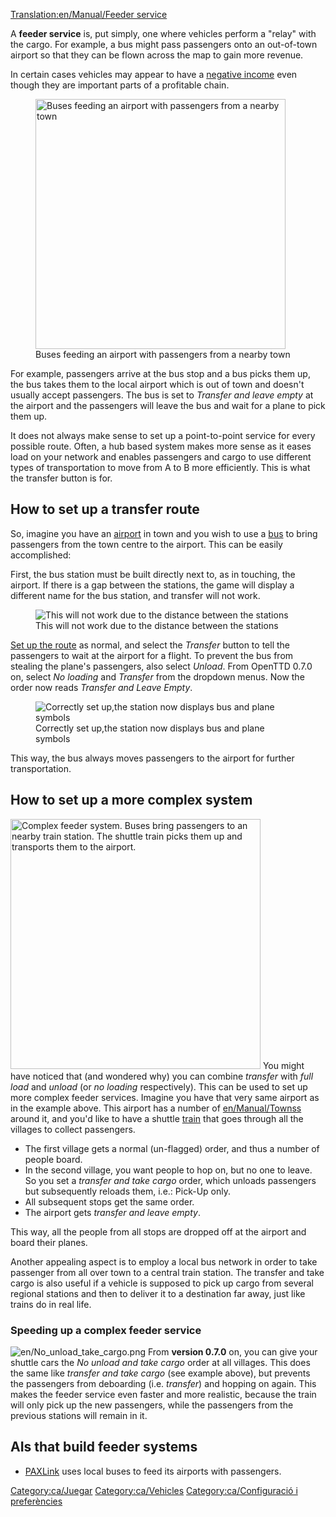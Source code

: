 [[Translation:en/Manual/Feeder service]]
{{ca/Traducció|Feeder service|0}}

{{en/Note|If you want to create a [[en/Manual/Two-way feeder service]] then look there. The method described on this page works only in one way.}}
A '''feeder service''' is, put simply, one where vehicles perform a "relay" with the cargo.  For example, a bus might pass passengers onto an out-of-town airport so that they can be flown across the map to gain more revenue.

In certain cases vehicles may appear to have a [[en/Manual/Negative income with feeder service|negative income]] even though they are important parts of a profitable chain.

[[File:en/Feeder service.png|right|thumb|400px|Buses feeding an airport with passengers from a nearby town]]

For example, passengers arrive at the bus stop and a bus picks them up, the bus takes them to the local airport which is out of town and doesn't usually accept passengers. The bus is set to ''Transfer and leave empty'' at the airport and the passengers will leave the bus and wait for a plane to pick them up.

It does not always make sense to set up a point-to-point service for every possible route. Often, a hub based system makes more sense as it eases load on your network and enables passengers and cargo to use different types of transportation to move from A to B more efficiently. This is what the transfer button is for.

==How to set up a transfer route==
So, imagine you have an [[en/Manual/Airports|airport]] in town and you wish to use a [[en/Manual/Base Set/Road Vehicles/Buses|bus]] to bring passengers from the town centre to the airport. This can be easily accomplished: 

First, the bus station must be built directly next to, as in touching, the airport. If there is a gap between the stations, the game will display a different name for the bus station, and transfer will not work.

[[File:en/Feeder service wrong.png|none|frame|This will not work due to the distance between the stations]]

[[en/Manual/Construction|Set up the route]] as normal, and select the ''Transfer'' button to tell the passengers to wait at the airport for a flight. To prevent the bus from stealing the plane's passengers, also select ''Unload''. From OpenTTD 0.7.0 on, select ''No loading'' and ''Transfer'' from the dropdown menus. Now the order now reads ''Transfer and Leave Empty''. 

[[File:en/Feeder service correct.png|none|frame|Correctly set up,the station now displays bus and plane symbols]]

This way, the bus always moves passengers to the airport for further transportation.

==How to set up a more complex system==
[[File:en/Complex feeder system.png|right|thumb|400px|Complex feeder system. Buses bring passengers to an nearby train station. The shuttle train picks them up and transports them to the airport.]]
You might have noticed that (and wondered why) you can combine ''transfer'' with ''full load'' and ''unload'' (or ''no loading'' respectively). This can be used to set up more complex feeder services.
Imagine you have that very same airport as in the example above. This airport has a number of [[en/Manual/Towns]]s around it, and you'd like to have a shuttle [[en/Manual/Trains|train]] that goes through all the villages to collect passengers.

* The first village gets a normal (un-flagged) order, and thus a number of people board.
* In the second village, you want people to hop on, but no one to leave. So you set a ''transfer and take cargo'' order, which unloads passengers but subsequently reloads them, i.e.: Pick-Up only.
* All subsequent stops get the same order.
* The airport gets ''transfer and leave empty''.

This way, all the people from all stops are dropped off at the airport and board their planes.

Another appealing aspect is to employ a local bus network in order to take passenger from all over town to a central train station. The transfer and take cargo is also useful if a vehicle is supposed to pick up cargo from several regional stations and then to deliver it to a destination far away, just like trains do in real life.

=== Speeding up a complex feeder service ===
[[File:en/No unload take cargo.png|right]]
From '''version 0.7.0''' on, you can give your shuttle cars the ''No unload and take cargo'' order at all villages. This does the same like ''transfer and take cargo'' (see example above), but prevents the passengers from deboarding (i.e. ''transfer'') and hopping on again. This makes the feeder service even faster and more realistic, because the train will only pick up the new passengers, while the passengers from the previous stations will remain in it.
{{en/Feature|0.7}}

== AIs that build feeder systems ==
* [http://www.tt-forums.net/viewtopic.php?f=65&t=41518 PAXLink] uses local buses to feed its airports with passengers.

[[Category:ca/Juegar]]
[[Category:ca/Vehicles]]
[[Category:ca/Configuració i preferències]]